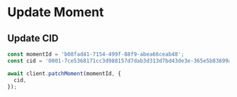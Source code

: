 # Update Moment

## Update CID

```typescript
const momentId = 'b08fad41-7154-499f-88f9-abea66ceab48';
const cid = '0001-7ce5368171cc3d988157d7dab3d313d7bd43de3e-365e5b83699adce0825021d011f1bf73bd5ef9369d06e49645afbea2ef34f54e0557c1d4742c8bd6d1f7a02be4aa483c03888af0aa143d5aa7351e2baaf931231c.moment';

await client.patchMoment(momentId, {
  cid,
});
```

